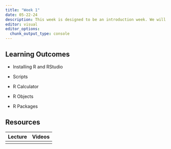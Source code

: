 ```yaml
---
title: "Week 1"
date: 05-22-24
description: This week is designed to be an introduction week. We will briefly discuss topics related to statistics and inference. Then we will look at installing R and RStudio as well as the basics of using R.
editor: visual
editor_options: 
  chunk_output_type: console
---
```


## Learning Outcomes

-   Installing R and RStudio

-   Scripts

-   R Calculator

-   R Objects

-   R Packages

## Resources

| Lecture | Videos |
|:--------|:-------|
|         |        |
